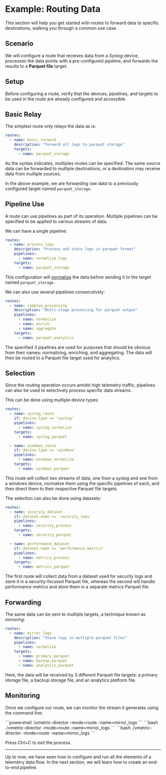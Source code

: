 # Example: Routing Data

This section will help you get started with routes to forward data to specific destinations, walking you through a common use case.

## Scenario

We will configure a route that receives data from a _Syslog_ device, processes the data points with a pre-configured pipeline, and forwards the results to a **Parquet file** target.

## Setup

Before configuring a route, verify that the devices, pipelines, and targets to be used in the route are already configured and accessible.

## Basic Relay

The simplest route only relays the data as is:

```yaml
routes:
  - name: basic_forward
    description: "Forward all logs to parquet storage"
    targets:
      - name: parquet_storage
```

As the syntax indicates, multiples routes can be specified. The same source data can be forwarded to multiple destinations, or a destination may receive data from multiple sources.

In the above example, we are forwarding raw data to a previously configured target named `parquet_storage`.

## Pipeline Use

A route can use pipelines as part of its operation. Multiple pipelines can be specified to be applied to various streams of data.

We can have a single pipeline:

```yaml
routes:
  - name: process_logs
    description: "Process and store logs in parquet format"
    pipelines:
      - name: normalize_logs
    targets:
      - name: parquet_storage
```

This configuration will [normalize](../configuration/pipelines/normalization.mdx) the data before sending it to the target named `parquet_storage`.

We can also use several pipelines consecutively:

```yaml
routes:
  - name: complex_processing
    description: "Multi-stage processing for parquet output"
    pipelines:
      - name: normalize
      - name: enrich
      - name: aggregate
    targets:
      - name: parquet_analytics
```

The specified 3 pipelines are used for purposes that should be obvious from their names: normalizing, enriching, and aggregating. The data will then be routed to a Parquet file target used for analytics.

## Selection

Since the routing operation occurs amidst high telemetry traffic, pipelines can also be used to selectively process specific data streams.

This can be done using multiple device types:

```yaml
routes:
  - name: syslog_route
    if: device.type == 'syslog'
    pipelines:
      - name: syslog_normalize
    targets:
      - name: syslog_parquet

  - name: windows_route
    if: device.type == 'windows'
    pipelines:
      - name: windows_normalize
    targets:
      - name: windows_parquet
```

This route will collect two streams of data, one from a _syslog_ and one from a _windows_ device, normalize them using the specific pipelines of each, and then direct them to their respective Parquet file targets.

The selection can also be done using datasets:

```yaml
routes:
  - name: security_dataset
    if: dataset.name == 'security_logs'
    pipelines:
      - name: security_process
    targets:
      - name: security_parquet

  - name: performance_dataset
    if: dataset.name == 'performance_metrics'
    pipelines:
      - name: metrics_process
    targets:
      - name: metrics_parquet
```

The first route will collect data from a dataset used for security logs and store it in a security-focused Parquet file, whereas the second will handle performance metrics and store them in a separate metrics Parquet file.

## Forwarding

The same data can be sent to multiple targets, a technique known as _mirroring_:

```yaml
routes:
  - name: mirror_logs
    description: "Store logs in multiple parquet files"
    pipelines:
      - name: normalize
    targets:
      - name: primary_parquet
      - name: backup_parquet
      - name: analytics_parquet
```

Here, the data will be received by 3 different Parquet file targets: a primary storage file, a backup storage file, and an analytics platform file.

## Monitoring

Once we configure our route, we can monitor the stream it generates using the command line:

<Tabs groupId="os-options">
  <TabItem value="windows" label="Windows" default>
    ```powershell
    .\vmetric-director -mode=route -name=mirror_logs
    ```
  </TabItem>
  
  <TabItem value="linux" label="Linux" default>
    ```bash
    ./vmetric-director -mode=route -name=mirror_logs
    ```
  </TabItem>

  <TabItem value="macos" label="macOS" default>
    ```bash
    ./vmetric-director -mode=route -name=mirror_logs
    ```
  </TabItem>
</Tabs>

Press <kb-short>Ctrl+C</kb-short> to exit the process.

---

Up to now, we have seen how to configure and run all the elements of a telemetry data flow. In the next section, we will learn how to create an end-to-end pipeline.
